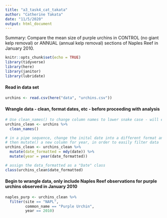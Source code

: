 ```yaml
---
title: "a3_task4_cat_takata"
author: "Catherine Takata"
date: "11/5/2020"
output: html_document
---
```


Summary: Compare the mean size of purple urchins in CONTROL (no giant kelp removal) or ANNUAL (annual kelp removal) sections of Naples Reef in January 2010. 

```r
knitr::opts_chunk$set(echo = TRUE)
library(tidyverse)
library(here)
library(janitor)
library(lubridate)
```

#### Read in data set 

```r
urchins <- read.csv(here("data", "urchins.csv"))
```

#### Wrangle data - clean, format dates, etc - before proceeding with analysis 

```r
# Use clean_names() to change column names to lower snake case - will ease data analaysis and calling columns 
urchins_clean <- urchins %>% 
  clean_names()

# in a pipe sequence, change the inital date into a different format and mutate() it to add this new formatted column to the data set 
# then mutate() a new column for year, in order to easily filter data 
urchins_clean <- urchins_clean %>% 
  mutate(date_formatted = mdy(date)) %>% 
  mutate(year = year(date_formatted))

# assign the data_formatted as a "Date" class 
class(urchins_clean$date_formatted)

```

#### Begin to wrangle data, only include Naples Reef observations for purple urchins observed in January 2010 

```r
naples_purp <- urchins_clean %>% 
  filter(site == "NAPL",
         common_name == "Purple Urchin",
         year == 2010)
```

